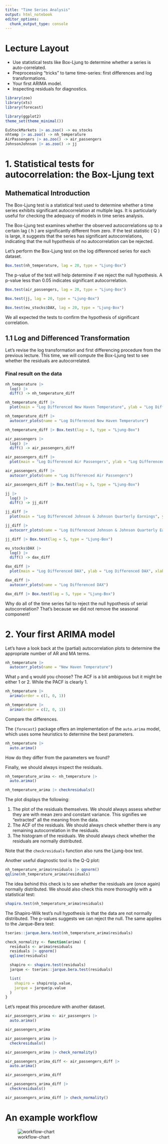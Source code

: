 ```yaml
---
title: "Time Series Analysis"
output: html_notebook
editor_options:
  chunk_output_type: console
---
```


# Lecture Layout

* Use statistical tests like Box-Ljung to determine whether a series is auto-correlated.
* Preprocessing "tricks" to tame time-series: first differences and log transformations.
* Your first ARIMA model.
* Inspecting residuals for diagnostics.

```r
library(zoo)
library(xts)
library(forecast)

library(ggplot2)
theme_set(theme_minimal())

EuStockMarkets |> as.zoo() -> eu_stocks
nhtemp |> as.zoo() -> nh_temperature
AirPassengers |> as.zoo() -> air_passengers
JohnsonJohnson |> as.zoo() -> jj
```

# 1. Statistical tests for autocorrelation: the Box-Ljung text

## Mathematical Introduction

The Box-Ljung test is a statistical test used to determine whether a time series exhibits significant autocorrelation at multiple lags. It is particularly useful for checking the adequacy of models in time series analysis.

The Box-Ljung test examines whether the observed autocorrelations up to a certain lag \( h \) are significantly different from zero. If the test statistic \( Q \) is large, it suggests that the series has significant autocorrelations, indicating that the null hypothesis of no autocorrelation can be rejected.

Let's perform the Box-Ljung test on the log differenced series for each dataset.

```r
Box.test(nh_temperature, lag = 20, type = "Ljung-Box")
```

The p-value of the test will help determine if we reject the null hypothesis. A p-value less than 0.05 indicates significant autocorrelation.

```r
Box.test(air_passengers, lag = 20, type = "Ljung-Box")
```

```r
Box.test(jj, lag = 20, type = "Ljung-Box")
```

```r
Box.test(eu_stocks$DAX, lag = 20, type = "Ljung-Box")
```

We all expected the tests to confirm the hypothesis of significant correlation.

## 1.1 Log and Differenced Transformation

Let's revise the log transformation and first differencing procedure from the previous lecture. This time, we will compute the Box-Ljung test to see whether the residuals are autocorrelated.

### Final result on the data

```r
nh_temperature |>
  log() |>
  diff() -> nh_temperature_diff

nh_temperature_diff |>
  plot(main = "Log Differenced New Haven Temperature", ylab = "Log Differenced Temperature (Fahrenheit)", xlab = "Year")

nh_temperature_diff |>
  autocorr_plots(name = "Log Differenced New Haven Temperature")

nh_temperature_diff |> Box.test(lag = 5, type = "Ljung-Box")
```

```r
air_passengers |>
  log() |>
  diff() -> air_passengers_diff

air_passengers_diff |>
  plot(main = "Log Differenced Air Passengers", ylab = "Log Differenced Number of Passengers", xlab = "Year")

air_passengers_diff |>
  autocorr_plots(name = "Log Differenced Air Passengers")

air_passengers_diff |> Box.test(lag = 5, type = "Ljung-Box")
```

```r
jj |>
  log() |>
  diff() -> jj_diff

jj_diff |>
  plot(main = "Log Differenced Johnson & Johnson Quarterly Earnings", ylab = "Log Differenced Earnings per Share", xlab = "Year")

jj_diff |>
  autocorr_plots(name = "Log Differenced Johnson & Johnson Quarterly Earnings")

jj_diff |> Box.test(lag = 5, type = "Ljung-Box")
```

```r
eu_stocks$DAX |>
  log() |>
  diff() -> dax_diff

dax_diff |>
  plot(main = "Log Differenced DAX", ylab = "Log Differenced DAX", xlab = "Year")

dax_diff |>
  autocorr_plots(name = "Log Differenced DAX")

dax_diff |> Box.test(lag = 5, type = "Ljung-Box")
```

Why do all of the time series fail to reject the null hypothesis of serial autocorrelation? That's because we did not remove the seasonal component!

# 2. Your first ARIMA model

Let's have a look back at the (partial) autocorrelation plots to determine the appropriate number of AR and MA terms.

```r
nh_temperature |>
  autocorr_plots(name = "New Haven Temperature")
```

What `p` and `q` would you choose? The ACF is a bit ambiguous but it might be either 1 or 2. While the PACF is clearly 1.

```r
nh_temperature |>
  arima(order = c(1, 0, 1))

nh_temperature |>
  arima(order = c(2, 0, 1))
```

Compare the differences.

The `{forecast}` package offers an implementation of the `auto.arima` model, which uses some heuristics to determine the best parameters.

```r
nh_temperature |>
  auto.arima()
```

How do they differ from the parameters we found?

Finally, we should always inspect the residuals.

```r
nh_temperature_arima <- nh_temperature |>
  auto.arima()

nh_temperature_arima |> checkresiduals()
```

The plot displays the following:

1. The plot of the residuals themselves. We should always assess whether they are with mean zero and constant variance. This signifies we "extracted" all the meaning from the data.
2. The ACF of the residuals. We should always check whether there is any remaining autocorrelation in the residuals.
3. The histogram of the residuals. We should always check whether the residuals are normally distributed.

Note that the `checkresiduals` function also runs the Ljung-box test.

Another useful diagnostic tool is the Q-Q plot:

```r
nh_temperature_arima$residuals |> qqnorm()
qqline(nh_temperature_arima$residuals)
```

The idea behind this check is to see whether the residuals are (once again) normally distributed. We should also check this more thoroughly with a statistical test:

```r
shapiro.test(nh_temperature_arima$residuals)
```

The Shapiro-Wilk test's null hypothesis is that the data are not normally distributed. The p-values suggests we can reject the null. The same applies to the Jarque-Bera test:

```r
tseries::jarque.bera.test(nh_temperature_arima$residuals)
```

```r
check_normality <- function(arima) {
  residuals <- arima$residuals
  residuals |> qqnorm()
  qqline(residuals)

  shapiro <- shapiro.test(residuals)
  jarque <- tseries::jarque.bera.test(residuals)

  list(
    shapiro = shapiro$p.value,
    jarque = jarque$p.value
  )
}
```


Let's repeat this procedure with another dataset.

```r
air_passengers_arima <- air_passengers |>
  auto.arima()

air_passengers_arima

air_passengers_arima |>
  checkresiduals()

air_passengers_arima |> check_normality()
```

```r
air_passengers_arima_diff <- air_passengers_diff |>
  auto.arima()

air_passengers_arima_diff

air_passengers_arima_diff |>
  checkresiduals()

air_passengers_arima_diff |> check_normality()
```

# An example workflow

![workflow-chart](../public/arima_workflow.png)
